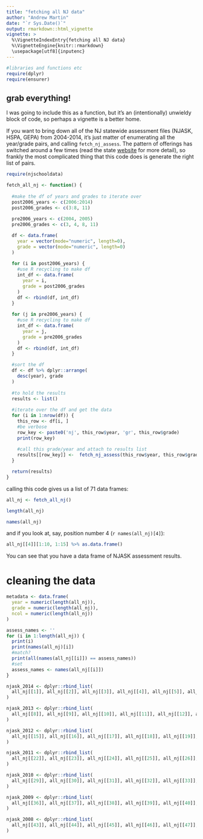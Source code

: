 ```yaml
---
title: "fetching all NJ data"
author: "Andrew Martin"
date: "`r Sys.Date()`"
output: rmarkdown::html_vignette
vignette: >
  %\VignetteIndexEntry{fetching all NJ data}
  %\VignetteEngine{knitr::rmarkdown}
  \usepackage[utf8]{inputenc}
---
```


```r
#libraries and functions etc
require(dplyr)
require(ensurer)
```

## grab everything!

I was going to include this as a function, but it's an (intentionally) unwieldy block of code, so perhaps a vignette is a better home.

If you want to bring down all of the NJ statewide assessment files (NJASK, HSPA, GEPA) from 2004-2014, it's just matter of enumerating all the year/grade pairs, and calling `fetch_nj_assess`.  The pattern of offerings has switched around a few times (read the state [website](http://www.nj.gov/education/schools/achievement/) for more detail), so frankly the most complicated thing that this code does is generate the right list of pairs.

```r
require(njschooldata)

fetch_all_nj <- function() {
  
  #make the df of years and grades to iterate over  
  post2006_years <- c(2006:2014)
  post2006_grades <- c(3:8, 11)
  
  pre2006_years <- c(2004, 2005)
  pre2006_grades <- c(3, 4, 8, 11)

  df <- data.frame(
    year = vector(mode="numeric", length=0),
    grade = vector(mode="numeric", length=0)
  )
  
  for (i in post2006_years) {
    #use R recycling to make df
    int_df <- data.frame(
      year = i,
      grade = post2006_grades
    )
    df <- rbind(df, int_df)
  }
  
  for (j in pre2006_years) {
    #use R recycling to make df
    int_df <- data.frame(
      year = j,
      grade = pre2006_grades
    )
    df <- rbind(df, int_df)
  }

  #sort the df
  df <- df %>% dplyr::arrange(
    desc(year), grade
  )
  
  #to hold the results
  results <- list()
  
  #iterate over the df and get the data
  for (i in 1:nrow(df)) {
    this_row <- df[i, ]
    #be verbose
    row_key <- paste0('nj', this_row$year, 'gr', this_row$grade)
    print(row_key)
    
    #call this grade/year and attach to results list
    results[[row_key]] <-  fetch_nj_assess(this_row$year, this_row$grade)
  }

  return(results)  
}

```

calling this code gives us a list of 71 data frames:
```r

all_nj <- fetch_all_nj()

length(all_nj)

names(all_nj)

```

and if you look at, say, position number 4 (`r names(all_nj)[4]`):

```r

all_nj[[4]][1:10, 1:15] %>% as.data.frame()

```

You can see that you have a data frame of NJASK assessment results.

# cleaning the data

```r

metadata <- data.frame(
  year = numeric(length(all_nj)), 
  grade = numeric(length(all_nj)), 
  ncol = numeric(length(all_nj))
)

assess_names <- ''
for (i in 1:length(all_nj)) {
  print(i)
  print(names(all_nj)[i])
  #match? 
  print(all(names(all_nj[[i]]) == assess_names))
  #set
  assess_names <- names(all_nj[[i]])
}

njask_2014 <- dplyr::rbind_list(
  all_nj[[1]], all_nj[[2]], all_nj[[3]], all_nj[[4]], all_nj[[5]], all_nj[[6]]
)

njask_2013 <- dplyr::rbind_list(
  all_nj[[8]], all_nj[[9]], all_nj[[10]], all_nj[[11]], all_nj[[12]], all_nj[[13]]
)

njask_2012 <- dplyr::rbind_list(
  all_nj[[15]], all_nj[[16]], all_nj[[17]], all_nj[[18]], all_nj[[19]], all_nj[[20]]
)

njask_2011 <- dplyr::rbind_list(
  all_nj[[22]], all_nj[[23]], all_nj[[24]], all_nj[[25]], all_nj[[26]], all_nj[[27]]
)

njask_2010 <- dplyr::rbind_list(
  all_nj[[29]], all_nj[[30]], all_nj[[31]], all_nj[[32]], all_nj[[33]], all_nj[[34]]
)

njask_2009 <- dplyr::rbind_list(
  all_nj[[36]], all_nj[[37]], all_nj[[38]], all_nj[[39]], all_nj[[40]], all_nj[[41]]
)

njask_2008 <- dplyr::rbind_list(
  all_nj[[43]], all_nj[[44]], all_nj[[45]], all_nj[[46]], all_nj[[47]], all_nj[[48]]
)

```

